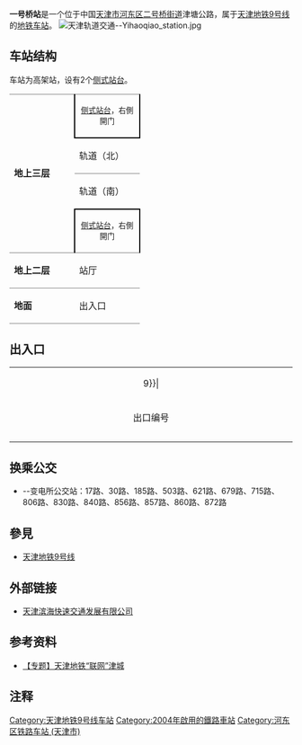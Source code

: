 {{noteTA 
|G1 =Transport}}
{{Infobox station
|name = 一号桥
|eng_name = Yihaoqiao
|linecolour = {{天津地铁颜色|9}}
|image = Eastbound platform of Yihaoqiao Station (20211017123846).jpg
|caption = 一号桥站站台（2021年10月）
|other_name = 
|country = {{PRC}}
|borough = [[天津市|天津市]][[河东区_(天津市)|河东区]][[二号桥街道|二号桥街道]]
|address = 津塘路
|coordinates = {{coord|39.0950665|N|117.2766240|E|display=inline,title|Region:CH_type}}
|elevation = 
|owned = 
|operator = [[天津轨道交通集团|天津轨道交通集团]]
|lines = {{天津地铁线路名|9|SL}}
|distance = 
|platform = 2座[[侧式站台|侧式站台]]
|tracks = 2条
|bus_routes = 
|bus_stands = 
|connections = 公交站
|structure = 高架车站
|hall = 
|depth = 
|levels = 
|interchange = 
|exits = 
|lift = 
|escalator = 
|architect = 
|architectural_style = 
|colour = 
|type = 
|status = 运营中
|code = 
|zone = 
|classification = 
|website = 
|built = 
|opened = 2004年5月25日
|closed = 
|pass_year = 
|passengers = 
|pass_system = 
|pass_rank = 
|mpassengers = 
|trains = 
|station_hours = 
|hours = 
|first = 往{{天津地铁起讫站|9|R}}：06:15<br />往{{天津地铁起讫站|9|L}}：06:03
|last = 往{{天津地铁起讫站|9|R}}：22:45<br />往{{站|新立}}：00:03<br />往{{天津地铁起讫站|9|L}}：23:28
|adjacent = {{adjacent stations|system=天津地铁|line=9|left=中山门|right=二号桥}}
|other_services = 
|route_map = 
}}
'''一号桥站'''是一个位于中国[[天津市|天津市]][[河东区_(天津市)|河东区]][[二号桥街道|二号桥街道]]津塘公路，属于[[天津地铁|天津地铁]][[天津地铁9号线|9号线]]的[[地铁车站|地铁车站]]。
[[File:天津轨道交通--Yihaoqiao_station.jpg|thumb]]

==车站结构==
车站为高架站，设有2个[[侧式站台|侧式站台]]。
{|cellspacing=0 cellpadding=3
|-
|style="border-top:solid 1px gray;" rowspan=4 valign=top width=50|'''地上三层'''
|style="border-right:solid 2px black;border-left:solid 2px black;border-top:solid 1px gray;border-bottom:solid 2px black;" colspan=2|<center><small>[[侧式站台|侧式站台]]，右側開门</small></center>
|-
|style="border-bottom:solid 1px gray;"|轨道（北）
|style="border-bottom:solid 1px gray;"|{{arrow|L}} {{天津地铁线路名|9|c}}往{{站|天津站}}<small>（{{站|中山门}}）</small>
|-
|轨道（南）
|{{arrow|R}} {{天津地铁线路名|9|c}}往{{站|东海路}}<small>（{{站|二号桥}}）</small>
|-
|style="border-right:solid 2px black;border-left:solid 2px black;border-top:solid 2px black;" colspan=2|<center><small>[[侧式站台|侧式站台]]，右側開门</small></center>
|-
|style="border-top:solid 1px gray;border-bottom:solid 1px gray;" valign=top width=100|'''地上二层'''
|style="border-top:solid 1px gray;border-bottom:solid 1px gray;" valign=top width=100|站厅
|style="border-top:solid 1px gray;border-bottom:solid 1px gray;" valign=top width=350|客服中心、[[自动售票机|自动售票机]]、验票机
|-
|style="border-bottom:solid 1px gray;" valign=top width=100|'''地面'''
|style="border-bottom:solid 1px gray;" |出入口
|style="border-bottom:solid 1px gray;" |A—D出入口
|}

== 出入口 ==
{| class="wikitable" style="width:65%"
|-
|colspan=4 align="center" bgcolor={{天津地铁颜色|9}}|
|-
! style="width:12%" | 出口编号
! style="width:53%" | 可到达目的地
|-
| align="center" style="border-bottom:none" | {{港鐵出口|A}}  ||津塘路、天津市第一商业学校
|-
| align="center" style="border-bottom:none" | {{港鐵出口|B}}  ||津塘路、钢厂路
|}

== 换乘公交 ==
*{{港鐵出口|A}}{{港鐵出口|B}}--变电所公交站：17路、30路、185路、503路、621路、679路、715路、806路、830路、840路、856路、857路、860路、872路

== 參見 ==
* [[天津地铁9号线|天津地铁9号线]]

== 外部链接 ==
* [https://web.archive.org/web/20100129201422/http://www.ctbmt.cn/ 天津滨海快速交通发展有限公司]

== 参考资料 ==
* [http://news.enorth.com.cn/system/2006/08/09/001379965.shtml 【专题】天津地铁“联网”津城] {{Wayback|url=http://news.enorth.com.cn/system/2006/08/09/001379965.shtml |date=20070905012246 }}

== 注释 ==
<div class="references-small">
<references />
</div>
{{天津地铁9号线}}
{{天津轨道交通车站列表}}

[[Category:天津地铁9号线车站|Category:天津地铁9号线车站]]
[[Category:2004年啟用的鐵路車站|Category:2004年啟用的鐵路車站]]
[[Category:河东区铁路车站_(天津市)|Category:河东区铁路车站 (天津市)]]